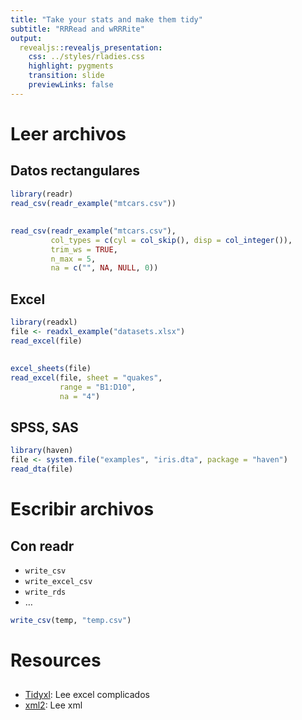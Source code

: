 ```yaml
---
title: "Take your stats and make them tidy"
subtitle: "RRRead and wRRRite"
output: 
  revealjs::revealjs_presentation:
    css: ../styles/rladies.css
    highlight: pygments
    transition: slide
    previewLinks: false
---
```


# Leer archivos

## Datos rectangulares

```r
library(readr)
read_csv(readr_example("mtcars.csv"))
```

##

```r
read_csv(readr_example("mtcars.csv"), 
         col_types = c(cyl = col_skip(), disp = col_integer()),
         trim_ws = TRUE,
         n_max = 5, 
         na = c("", NA, NULL, 0))
```

## Excel

```r
library(readxl)
file <- readxl_example("datasets.xlsx")
read_excel(file)
```

## 

```r
excel_sheets(file)
read_excel(file, sheet = "quakes", 
           range = "B1:D10", 
           na = "4")
```

## SPSS, SAS

```r
library(haven)
file <- system.file("examples", "iris.dta", package = "haven")
read_dta(file)
```

# Escribir archivos

## Con readr

- `write_csv`
- `write_excel_csv`
- `write_rds`
- ...

```r
write_csv(temp, "temp.csv")
```


# Resources

##

- [Tidyxl](https://github.com/nacnudus/tidyxl): Lee excel complicados
- [xml2](https://github.com/r-lib/xml2): Lee xml


